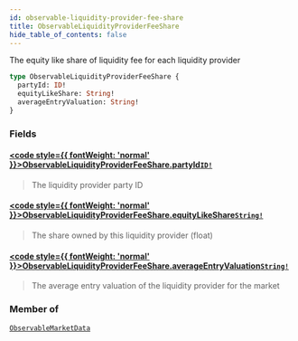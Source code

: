 ```yaml
---
id: observable-liquidity-provider-fee-share
title: ObservableLiquidityProviderFeeShare
hide_table_of_contents: false
---
```








The equity like share of liquidity fee for each liquidity provider

```graphql
type ObservableLiquidityProviderFeeShare {
  partyId: ID!
  equityLikeShare: String!
  averageEntryValuation: String!
}
```


### Fields

#### [<code style={{ fontWeight: 'normal' }}>ObservableLiquidityProviderFeeShare.<b>partyId</b></code>](#)<Bullet />[`ID!`](/docs/testnet/graphql/scalars/id) <Badge class="secondary" text="non-null"/> <Badge class="secondary" text="scalar"/>
> The liquidity provider party ID
> 

#### [<code style={{ fontWeight: 'normal' }}>ObservableLiquidityProviderFeeShare.<b>equityLikeShare</b></code>](#)<Bullet />[`String!`](/docs/testnet/graphql/scalars/string) <Badge class="secondary" text="non-null"/> <Badge class="secondary" text="scalar"/>
> The share owned by this liquidity provider (float)
> 

#### [<code style={{ fontWeight: 'normal' }}>ObservableLiquidityProviderFeeShare.<b>averageEntryValuation</b></code>](#)<Bullet />[`String!`](/docs/testnet/graphql/scalars/string) <Badge class="secondary" text="non-null"/> <Badge class="secondary" text="scalar"/>
> The average entry valuation of the liquidity provider for the market
> 



### Member of

[`ObservableMarketData`](/docs/testnet/graphql/objects/observable-market-data)  <Badge class="secondary" text="object"/>



